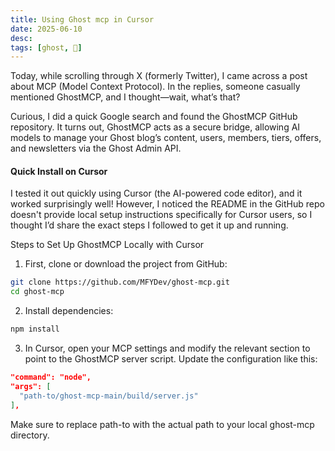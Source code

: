 ```yaml
---
title: Using Ghost mcp in Cursor
date: 2025-06-10
desc:
tags: [ghost, 🌿]
---
```


Today, while scrolling through X (formerly Twitter), I came across a post about MCP (Model Context Protocol). In the replies, someone casually mentioned GhostMCP, and I thought—wait, what’s that?

Curious, I did a quick Google search and found the GhostMCP GitHub repository. It turns out, GhostMCP acts as a secure bridge, allowing AI models to manage your Ghost blog’s content, users, members, tiers, offers, and newsletters via the Ghost Admin API.

#### Quick Install on Cursor

I tested it out quickly using Cursor (the AI-powered code editor), and it worked surprisingly well! However, I noticed the README in the GitHub repo doesn't provide local setup instructions specifically for Cursor users, so I thought I’d share the exact steps I followed to get it up and running.

Steps to Set Up GhostMCP Locally with Cursor

1. First, clone or download the project from GitHub:

```bash
git clone https://github.com/MFYDev/ghost-mcp.git
cd ghost-mcp
```

2. Install dependencies:

```bash
npm install
```

3. In Cursor, open your MCP settings and modify the relevant section to point to the GhostMCP server script. Update the configuration like this:

```json
"command": "node",
"args": [
  "path-to/ghost-mcp-main/build/server.js"
],
```

Make sure to replace path-to with the actual path to your local ghost-mcp directory.
